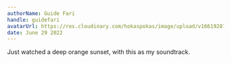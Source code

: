 ```yaml
---
authorName: Guide Fari
handle: guidefari
avatarUrl: https://res.cloudinary.com/hokaspokas/image/upload/v1661928720/bar_shpohc.png
date: June 29 2022
---
```


Just watched a deep orange sunset, with this as my soundtrack.

<Track
  url={'https://open.spotify.com/track/27Cm7gfg6g6c9fV0is5R41?si=RNBIq7CFT0e28n-unuamlA'}
  genres={['ambient', 'dub_techno']}
/>

